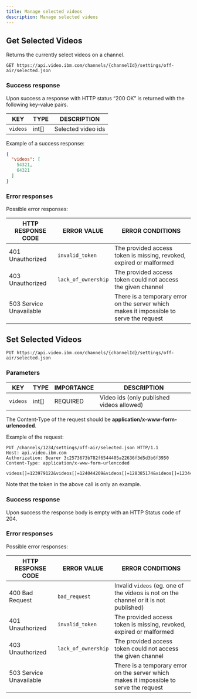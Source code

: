 ```yaml
---
title: Manage selected videos
description: Manage selected videos
---
```


## Get Selected Videos

Returns the currently select videos on a channel.

```
GET https://api.video.ibm.com/channels/{channelId}/settings/off-air/selected.json
```

### Success response

Upon success a response with HTTP status “200 OK” is returned with the following key-value pairs.

| KEY      | TYPE  | DESCRIPTION        |
| -------- | ----- | ------------------ |
| `videos` | int[] | Selected video ids |

Example of a success response:

```json
{
  "videos": [
	54321,
	64321
  ]
}
```

### Error responses

Possible error responses:

| HTTP RESPONSE CODE      | ERROR VALUE         | ERROR CONDITIONS                                                                        |
| ----------------------- | ------------------- | --------------------------------------------------------------------------------------- |
| 401 Unauthorized        | `invalid_token`     | The provided access token is missing, revoked, expired or malformed                     |
| 403 Unauthorized        | `lack_of_ownership` | The provided access token could not access the given channel                            |
| 503 Service Unavailable |                     | There is a temporary error on the server which makes it impossible to serve the request |


## Set Selected Videos

```
PUT https://api.video.ibm.com/channels/{channelId}/settings/off-air/selected.json
```

### Parameters

| KEY        | TYPE  | IMPORTANCE | DESCRIPTION                               |
| ---------- | ----- | ---------- | ----------------------------------------- |
| `videos`   | int[] | REQUIRED   | Video ids (only published videos allowed) |

The Content-Type of the request should be **application/x-www-form-urlencoded**.

Example of the request:

```
PUT /channels/1234/settings/off-air/selected.json HTTP/1.1
Host: api.video.ibm.com
Authorization: Bearer 3c2573673b782f6544405a22636f3d5d3b6f3950
Content-Type: application/x-www-form-urlencoded

videos[]=123979122&videos[]=124044209&videos[]=128385174&videos[]=12344321
```

Note that the token in the above call is only an example.

### Success response

Upon success the response body is empty with an HTTP Status code of 204.

### Error responses

Possible error responses:

| HTTP RESPONSE CODE      | ERROR VALUE         | ERROR CONDITIONS                                                                        |
| ----------------------- | ------------------- | --------------------------------------------------------------------------------------- |
| 400 Bad Request         | `bad_request`       | Invalid `videos` (eg. one of the videos is not on the channel or it is not published)   |
| 401 Unauthorized        | `invalid_token`     | The provided access token is missing, revoked, expired or malformed                     |
| 403 Unauthorized        | `lack_of_ownership` | The provided access token could not access the given channel                            |
| 503 Service Unavailable |                     | There is a temporary error on the server which makes it impossible to serve the request |
